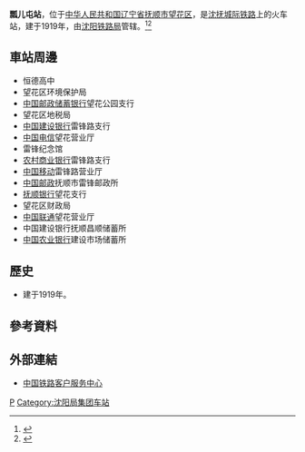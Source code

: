 {{expand|time=2017-01-14T02:48:14+00:00}}
{{Infobox China railway station
|车站名称 = 瓢儿屯站
|图片 = Piaoertun_station.jpg
|图片介绍 = 
|其他名称 =
|车站拼音 = Piaoertun
|英文名称 = Piaoertun Railway Station
|车站代码 = 
|电报码 = PRT
|拼音码 = PET
|车站地址 = [[辽宁省|辽宁省]][[抚顺市|抚顺市]][[望花区|望花区]]
|归属 = [[沈阳铁路局|沈阳铁路局]]
|车站等级 = [[三等站_(中铁)|三等站]]
|线路 = [[沈抚城际铁路|沈抚城际铁路]]
|月台数目 = 
|股道数目 = 
}}
'''瓢儿屯站'''，位于[[中华人民共和国|中华人民共和国]][[辽宁省|辽宁省]][[抚顺市|抚顺市]][[望花区|望花区]]，是[[沈抚城际铁路|沈抚城际铁路]]上的火车站，建于1919年，由[[沈阳铁路局|沈阳铁路局]]管辖。<ref>{{Cite web |url=http://search.huochepiao.com/huochezhan/jieshao/1142.htm |title=瓢儿屯火车站介绍 |access-date=2017-01-14 |archive-date=2019-09-24 |archive-url=https://web.archive.org/web/20190924085922/http://search.huochepiao.com/huochezhan/jieshao/1142.htm |dead-url=no }}</ref><ref>{{Cite web |url=http://www.qstheory.cn/tbzt/2012tbzt/xxlfjs/lfjsddc/sbdgd/201202/t20120229_141991.htm |title=瓢儿屯车站：传承雷锋精神50载 |access-date=2017-01-14 |archive-url=https://web.archive.org/web/20170116161434/http://www.qstheory.cn/tbzt/2012tbzt/xxlfjs/lfjsddc/sbdgd/201202/t20120229_141991.htm |archive-date=2017-01-16 |dead-url=yes }}</ref>
==車站周邊==
* 恒德高中
* 望花区环境保护局
* [[中国邮政储蓄银行|中国邮政储蓄银行]]望花公园支行
* 望花区地税局
* [[中国建设银行|中国建设银行]]雷锋路支行
* [[中国电信|中国电信]]望花营业厅
* 雷锋纪念馆
* [[农村商业银行|农村商业银行]]雷锋路支行
* [[中国移动|中国移动]]雷锋路营业厅
* [[中国邮政|中国邮政]]抚顺市雷锋邮政所
* [[抚顺银行|抚顺银行]]望花支行
* 望花区财政局
* [[中国联通|中国联通]]望花营业厅
* 中国建设银行抚顺昌顺储蓄所
* [[中国农业银行|中国农业银行]]建设市场储蓄所

==歷史==
* 建于1919年。
==參考資料==
{{reflist}}
==外部連結==
* [http://www.12306.cn/mormhweb/ 中国铁路客户服务中心] {{Wayback|url=http://www.12306.cn/mormhweb/ |date=20180205163941 }}
{{China-rail-stub}}
{{沈抚城际铁路}}
[[Category:抚顺市铁路车站|P]]
[[Category:沈阳局集团车站|Category:沈阳局集团车站]]